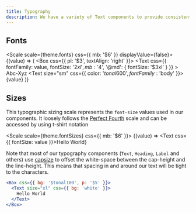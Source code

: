```yaml
---
title: Typography
description: We have a variety of Text components to provide consistent typography throughout the application. You can read more about those specific font styles in the Text component documentation.
---
```


## Fonts

<Scale scale={theme.fonts} css={{ mb: '$6' }} displayValue={false}>
  {(value) => (
    <Box css={{ pl: '$3', textAlign: 'right' }}>
      <Text
        css={{
          fontFamily: value,
          fontSize: '$2xl',
          mb: '$4',
          '@md': { fontSize: '$3xl' }
        }}
      >
        Abc-Xyz
      </Text>
      <Text size="sm" css={{ color: '$tonal600', fontFamily: '$body' }}>
        {value}
      </Text>
    </Box>
  )}
</Scale>

## Sizes

This typographic sizing scale represents the `font-size` values used in our components. It loosely follows the [Perfect Fourth](https://type-scale.com/?scale=1.333&font=Inter) scale and can be accessed by using t-shirt notation

<Scale scale={theme.fontSizes} css={{ mb: '$6' }}>
  {(value) => <Text css={{ fontSize: value }}>Hello World</Text>}
</Scale>

Note that most of our typography components (`Text`, `Heading`, `Label` and others) use [capsize](https://seek-oss.github.io/capsize/) to offset the white-space between the cap-height and the line-height. This means that spacing in and around our text will be tight to the characters.

```jsx preview
<Box css={{ bg: '$tonal100', p: '$5' }}>
  <Text size="xl" css={{ bg: 'white' }}>
    Hello World
  </Text>
</Box>
```
